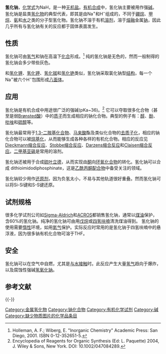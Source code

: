 {{Chembox
| Name = 氢化钠
| ImageFile = Sodium-hydride-3D-vdW.png
| ImageSize = 200px
| ImageName = 氢化钠
| ImageFile2 = NaH.jpg
| ImageName2 = Sodium hydride
| Section1 = {{Chembox Identifiers
| CASNo = 7646-69-7
| CASNo_Ref = {{cascite|correct|CAS}}
|  InChI1  =  1S/Na.H/q+1;-1
|  InChIKey1  =  BZKBCQXYZZXSCO-UHFFFAOYSA-N
|  SMILES  =  [H-].[Na+]
|  PubChem  =  24758
|  EINECS  =  231-587-3
|  ChemSpiderID_Ref  = {{chemspidercite|correct|chemspider}}|  ChemSpiderID  =  23144
|  InChI = 1/Na.H/q+1;-1
|  InChIKey  =  BZKBCQXYZZXSCO-UHFFFAOYAY
|  StdInChI_Ref  = {{stdinchicite|changed|chemspider}}|  StdInChI  =  1S/Na.H
|  StdInChIKey_Ref  = {{stdinchicite|changed|chemspider}}|  StdInChIKey  =  MPMYQQHEHYDOCL-UHFFFAOYSA-N
}}
| Section2 = {{Chembox Properties
| Formula = NaH
| MolarMass = 23.99
| Appearance = 无色至灰色固体
| Density = 1.396 g/cm<sup>3</sup>
| Solubility = 反应
| MeltingPt = 300 °C 分解
  }}
| Section3 = {{Chembox Structure
| Structure = [[立方晶系|fcc]] ([[氯化钠型|NaCl]])
  }}
| Section7 = {{Chembox Hazards
| ExternalMSDS = [https://web.archive.org/web/20061216001908/http://www.state.nj.us/health/eoh/rtkweb/1702.pdf External MSDS]
| wxxfh={{wxxfh|F}}
| NFPA-H = 3
| NFPA-F = 3
| NFPA-R = 2
| NFPA-S = ₩
| RPhrases = {{R15}}
| SPhrases = {{S2}}, {{S7/8}}, {{S24/25}}, {{S43}}
  }}
| Section8 = {{Chembox Related
| OtherCations = {{鹼金屬相關化學品|氫化物}}
| OtherCpds = [[硼氢化钠|硼氢化钠]]
  }}
}}

'''氢化钠'''，[[化学式|化学式]]为NaH，是一种[[无机盐|无机盐]]。[[有机合成|有机合成]]中，氢化钠主要被用作强[[碱|碱]]。氢化钠是盐类[[氢化物|氢化物]]的典型代表，即其是由Na<sup>+</sup>和H<sup>−</sup>组成的，不同于[[硼烷|硼烷]]、[[甲烷|甲烷]]、[[氨|氨]]和[[水|水]]之类的分子型氢化物。氢化钠不溶于有机[[溶剂|溶剂]]，溶于[[熔融|熔融]]金属[[钠|钠]]，因此几乎所有与氢化钠有关的反应都于固体表面发生。

== 性质 ==

氢化钠可由[[氢气|氢气]]和钠在高温下[[化合反应|化合]]形成。<ref>Holleman, A. F.; Wiberg, E. "Inorganic Chemistry" Academic Press: San Diego, 2001. ISBN 0-12-352651-5.</ref> 纯的氢化钠是无色的，然而一般制得的氢化钠会多少带些灰色。

和[[氢化锂|氢化锂]]、[[氢化钾|氢化钾]]、[[氢化铷|氢化铷]]和[[氢化铯|氢化铯]]类似，氢化钠采取氯化钠型[[晶体结构|结构]]，每一个Na<sup>+</sup>被六个H<sup>−</sup>包围形成[[八面体|八面体]]。

== 应用 ==

氢化钠是有机合成中用途很广泛的强碱(pKa~36)。<ref>Encyclopedia of Reagents for Organic Synthesis (Ed: L. Paquette) 2004, J. Wiley & Sons, New York. DOI: 10.1002/047084289.</ref> 它可以夺取很多化合物（甚至是弱[[酸碱质子理论|Brønsted酸]]）中的[[质子|质子]]而生成相应的钠化合物。典型的例子有：[[醇|醇]]、[[酚|酚]]、[[吡唑|吡唑]]和[[硫醇|硫醇]]等。

氢化钠最常用于[[1,3-二羰基化合物|1,3-二羰基化合物]]、[[马来酸|马来酸]]酯及类似化合物的[[去质子化|去质子化]]，相应的钠化合物可以被[[烷基化|烷基化]]，从而能够生成各种各样的有机化合物。相应的反应见[[Dieckmann缩合反应|Dieckmann缩合反应]]、[[Stobbe缩合反应|Stobbe缩合反应]]、[[Darzens缩合反应|Darzens缩合反应]]和[[Claisen缩合反应|Claisen缩合反应]]。[[二甲基亚砜|二甲基亚砜]]是常用的溶剂。

氢化钠还被用于合成[[硫|硫]][[叶立德|叶立德]]，从而实现由[[酮|酮]]向[[环氧化合物|环氧化合物]]的转化。氢化钠可以合成 dithioimidodiphosphinate，这是[[乙酰丙酮|乙酰丙酮]][[配合物|配合物]]中备受关注的领域。

氢化钠较少用作[[还原剂|还原剂]]，因为负氢太小，不易与其他轨道很好重叠。然而氢化钠可以将Si-Si键和S-S键还原。

== 试剂规格 ==

很多化学试剂公司如[[Sigma-Aldrich|Sigma-Aldrich]]和[[ACROS|ACROS]]都销售氢化钠，通常以[[煤油|煤油]]保护，含60%的氢化钠。纯净的氢化钠可由用[[戊烷|戊烷]]或[[四氢呋喃|四氢呋喃]]清洗煤油得到。 氢化钠的使用需要[[惰性|惰性]]环境，如用[[氮气|氮气]]保护。实际反应时常用的是氢化钠于四氢呋喃中的悬浮液，因为很多钠有机化合物可溶于THF。

== 安全 ==

氢化钠可以在空气中自燃，尤其是[[遇水易燃|与水接触]]时。此反应产生大量[[氢气|氢气]]趋向于爆炸，以及腐蚀性强碱[[氢氧化钠|氢氧化钠]]。

==参考文献==
{{Reflist}}

{{-}}
{{钠化合物}}
{{氢化物}}

[[Category:金属氢化物|Category:金属氢化物]]
[[Category:钠化合物|Category:钠化合物]]
[[Category:有机化学试剂|Category:有机化学试剂]]
[[Category:碱|Category:碱]]
[[Category:缺少物质图片的化学品条目|Category:缺少物质图片的化学品条目]]